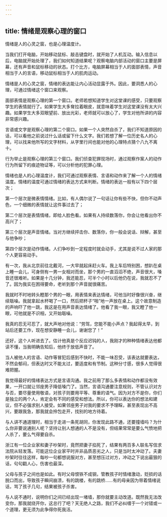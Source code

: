 ```yaml
---
---
---
```

title: 情绪是观察心理的窗口
---




情绪是人的心灵之窗，也是心理温度计。

当我们打开电脑，开始移动鼠标、敲击键盘时，就开始了人机互动。输入信息以后，电脑就开始处理了，我们如何知道结果呢？观察电脑内部活动的窗口主要是屏幕，还有声音和鼠标移动的状态。打个比方，电脑屏幕相当于人的面部表情，声音相当于人的言语，移动鼠标相当于人的肌肉运动。

情绪是人的心灵之窗，情绪的表达能让内心活动显露于外。因此，要洞悉人的心理，可通过情绪这个窗口来观察。

面部表情是观察心理的第一个窗口。老师若想知道学生对这堂课的感受，只要观察学生的表情就行了。如果学生大多耷拉着眼皮，就意味着学生对这堂课没有太大兴趣。如果学生大多双眼望前、放出光彩，老师就可以放心了，学生对他所讲的内容非常感兴趣。

言语或文字是观察心理的第二个窗口。如果一个人突然自杀了，我们不知道原因的话，可以看他之前说过什么话或留下什么文字。我们若想了解一位历史名人的心理，可以找来他所写的文字材料，从字里行间也能对他的心理特点猜个八九不离十。

行为举止是观察心理的第三个窗口。我们侦查犯罪现场时，通过观察作案人的动作行为所留下的痕迹物证等，可以分析他的犯罪心理。

情绪也是人的心理温度计，我们可通过观察表情、言语和动作来了解一个人的情绪温度。情绪的温度可通过情绪的表达方式来判断。情绪的表达一般有以下四个层次；

第一个层次是微表情情绪。比如，有人偶尔说了一句话让你有些不快，但你不动声色，一个细微的表情就让这件事过去了；

第二个层次是表情情绪，即给人脸色看。如果有人持续数落你，你会让他看出你不高兴了；

第三个层次是声音情绪。当对方继续抨击你、数落你，你一般会说话、辩解，甚至与他争吵；

第四个层次是动作情绪。人们争吵到一定程度时就会动手，尤其是说不过人家的那个人更容易动手。

有一次，我从北京前往北戴河，一大早就起床赶火车。我上车后特别困，想趴在桌上睡一会儿，可身侧有一男一女相对而坐，那个男的一直滔滔不绝，声音很大，嗓音还很难听。如果是十几分钟，我还能忍，可半个小时以后他仍在说，我就忍不了了。因为我实在困得要命，老听到那个声音就很痛苦。

我就时不时地转头瞪那个男的一眼，用表情来表达情绪，可他当时好像很兴奋，继续聒噪。我就拿起水杯喝了一口，然后把杯子“啪”地一声放在桌上。这个故意制造的声响吓了他一跳，我这是在用声音表达情绪了。他看了我一眼，我又瞪了他一眼，可他就是不识相，又开始聒噪。

我真的忍无可忍了，就大声地对他说：“劳驾，您能不能小声点？我起得太早，到站后还要工作，现在想安静睡一会儿，谢谢您了！”

还好，这个人听进去了。估计他真是个反应迟钝的人，我刚才的种种情绪表达他都读不懂，当我明确告知后，他终于放低声音了。

当人被他人的言语、动作等冒犯后感到不快时，不能一味忍受，该表达就要表达，不然会郁闷，但表达时又不能太过，要适度和有节制。这种分寸感，很多人觉得很难把握。

我觉得最好的情绪表达方式是言语沟通。我之前用了那么多表情和动作都没有效果，一开口就让邻座男子降低嗓门了。当然，言语沟通要注意规则，不管认识对方与否，要尽量使用敬语，对孩子则要用平等、尊重的语气。因为对方不是你，你们是独立的两个人，肯定会有不同的感受和想法。所以，你可以表达你的想法和建议，但不必强求别人接受。如果邻座男子对我的要求不予理睬，甚至表现出不高兴，要跟我急，那我就会拎包走开，找别的地方待着。

与人讲不通道理时，相当于走进一条死胡同，你发现此路不通，还要撞墙吗？为什么你非要说通别人呢？坚持让别人想通的人不是没有，但结果常常是要么气愤地把人杀了，要么气得要自杀。

浙江有一位企业家和妻子吵架时，竟然把妻子掐死了，结果有两百多人联名写信求法院从轻发落。可能这位企业家平时并非品质恶劣之人，只是当时太冲动了。夫妻吵架时往往这样，每吵一句都想说服对方，甚至想压过对方，冲动之下说出最狠的话，句句戳人心，伤害也最深。

父母与孩子之间也是如此。有时父母恨铁不成钢，管教孩子时情绪激动，贬损的话脱口而出，导致孩子瞬间崩溃，有的跳楼，有的跳桥……有的母亲因为带着情绪说话，骂了孩子几句，结果被孩子杀害。

与人说不通时，说明你们之间已经出现一堵墙，那你就要主动改道。既然我无法改变你，那我就绕开你，这总行了吧？天无绝人之路，我们不必纠缠于一个对错或一个道理，更无须为此争得你死我活。